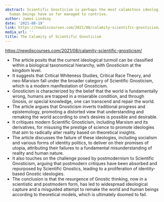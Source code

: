 ```yaml
---
abstract: Scientific Gnosticism is perhaps the most calamitous ideological phylum
  human beings have so far managed to contrive.
author: James Lindsay
date: '2021-08-19'
link: https://newdiscourses.com/2021/08/calamity-scientific-gnosticism/
media_url: ''
title: The Calamity of Scientific Gnosticism
---
```

<https://newdiscourses.com/2021/08/calamity-scientific-gnosticism/>

- The article posits that the current ideological turmoil can be classified within a biological taxonomical hierarchy, with Gnosticism at the kingdom level.
- It suggests that Critical Whiteness Studies, Critical Race Theory, and neo-Marxism fall under the broader category of Scientific Gnosticism, which is a modern manifestation of Gnosticism.
- Gnosticism is characterized by the belief that the world is fundamentally wrong, humans are trapped in a miserable condition, and through Gnosis, or special knowledge, one can transcend and repair the world.
- The article argues that Gnosticism inverts traditional progress and epistemology, promoting a distorted view that understanding and remaking the world according to one's desires is possible and desirable.
- It critiques modern Scientific Gnosticism, including Marxism and its derivatives, for misusing the prestige of science to promote ideologies that aim to radically alter reality based on theoretical insights.
- The article discusses the failure of these ideologies, including socialism and various forms of identity politics, to deliver on their promises of utopia, attributing their failures to a fundamental misunderstanding of reality and human nature.
- It also touches on the challenge posed by postmodernism to Scientific Gnosticism, arguing that postmodern critiques have been absorbed and repurposed by Scientific Gnostics, leading to a proliferation of identity-based Gnostic ideologies.
- The conclusion is that the resurgence of Gnostic thinking, now in a scientistic and postmodern form, has led to widespread ideological capture and a misguided attempt to remake the world and human beings according to theoretical models, which is ultimately doomed to fail.